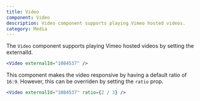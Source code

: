 ```yaml
---
title: Video
component: Video
description: Video component supports playing Vimeo hosted videos.
category: Media
---
```


The `Video` component supports playing Vimeo hosted videos by setting the externalId.

```jsx preview
<Video externalId="1084537" />
```

This component makes the video responsive by having a default ratio of `16:9`. However, this can be overriden by setting the `ratio` prop.

```jsx preview
<Video externalId="1084537" ratio={2 / 3} />
```
